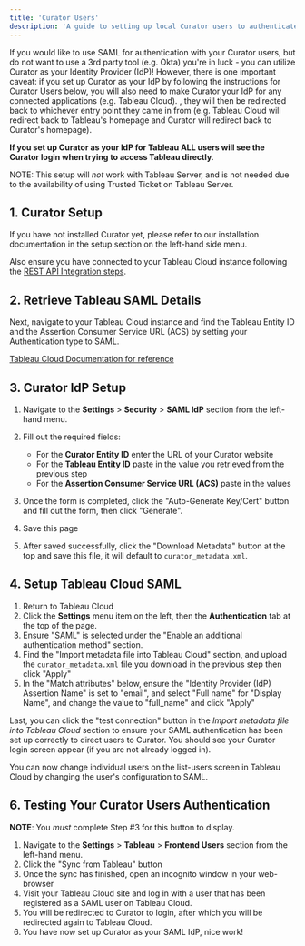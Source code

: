 ---
title: 'Curator Users'
description: 'A guide to setting up local Curator users to authenticate with SAML.'
---

If you would like to use SAML for authentication with your Curator users, but do not want to use a 3rd party tool
(e.g. Okta) you're in luck - you can utilize Curator as your Identity Provider (IdP)!  However, there is one important
caveat: if you set up Curator as your IdP by following the instructions for Curator Users below, you will also need to
make Curator your IdP for any connected applications (e.g. Tableau Cloud).
, they will then be redirected back to whichever entry point they came in from (e.g. Tableau Cloud will redirect back to
Tableau's homepage and Curator will redirect back to Curator's homepage).

**If you set up Curator as your IdP for Tableau ALL users will see the Curator login when trying to access
Tableau directly**.

NOTE: This setup will *not* work with Tableau Server, and is not needed due to the availability of using Trusted Ticket
on Tableau Server.

## 1. Curator Setup

If you have not installed Curator yet, please refer to our installation documentation in the setup section on the
left-hand side menu.

Also ensure you have connected to your Tableau Cloud instance following the
[REST API  Integration steps](https://curator.interworks.com/page/kb/creating-integrationstableau-connection/rest-api-integration/1089).

## 2. Retrieve Tableau SAML Details

Next, navigate to your Tableau Cloud instance and find the Tableau Entity ID and the Assertion Consumer Service URL
(ACS) by setting your Authentication type to SAML.

[Tableau Cloud Documentation for reference](https://help.tableau.com/current/online/en-us/saml_config_okta.htm)

## 3. Curator IdP Setup

1. Navigate to the **Settings** > **Security** > **SAML IdP** section from the left-hand menu.
2. Fill out the required fields:
    - For the **Curator Entity ID** enter the URL of your Curator website
    - For the **Tableau Entity ID** paste in the value you retrieved from the previous step
    - For the **Assertion Consumer Service URL (ACS)** paste in the values

3. Once the form is completed, click the "Auto-Generate Key/Cert" button and fill out the form, then click "Generate".
4. Save this page
5. After saved successfully, click the "Download Metadata" button at the top and save this file, it will default to
`curator_metadata.xml`.

## 4. Setup Tableau Cloud SAML

1. Return to Tableau Cloud
2. Click the **Settings** menu item on the left, then the **Authentication** tab at the top of the page.
3. Ensure "SAML" is selected under the "Enable an additional authentication method" section.
4. Find the "Import metadata file into Tableau Cloud" section, and upload the `curator_metadata.xml` file you download
in the previous step then click "Apply"
5. In the "Match attributes" below, ensure the "Identity Provider (IdP) Assertion Name" is set to "email", and select
"Full name" for "Display Name", and change the value to "full_name" and click "Apply"

Last, you can click the "test connection" button in the *Import metadata file into Tableau Cloud* section to ensure your
SAML authentication has been set up correctly to direct users to Curator.  You should see your Curator login screen
appear (if you are not already logged in).

You can now change individual users on the list-users screen in Tableau Cloud by changing the user's configuration to SAML.

## 6. Testing Your Curator Users Authentication

**NOTE**: You *must* complete Step #3 for this button to display.

1. Navigate to the **Settings** > **Tableau** > **Frontend Users** section from the left-hand menu.
2. Click the "Sync from Tableau" button
3. Once the sync has finished, open an incognito window in your web-browser
4. Visit your Tableau Cloud site and log in with a user that has been registered as a SAML user on Tableau Cloud.
5. You will be redirected to Curator to login, after which you will be redirected again to Tableau Cloud.
6. You have now set up Curator as your SAML IdP, nice work!
